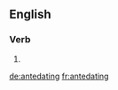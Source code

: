 
==English==

===Verb===
{{head|en}}

# {{present participle of|antedate}}

[[de:antedating]]
[[fr:antedating]]